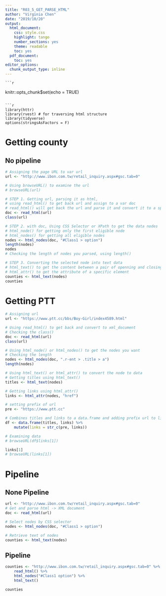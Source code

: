 ```yaml
---
title: "R03_5_GET_PARSE_HTML"
author: "Virginia Chen"
date: "2019/10/20"
output:
  html_document:
    css: style.css
    highlight: tango
    number_sections: yes
    theme: readable
    toc: yes
  pdf_document:
    toc: yes
editor_options:
  chunk_output_type: inline
---
```

    
    ```r
knitr::opts_chunk$set(echo = TRUE)
```

```r
library(httr)
library(rvest) # for traversing html structure
library(tidyverse)
options(stringsAsFactors = F)
```


# Getting county

## No pipeline

```r
# Assigning the page URL to var url
url <- "http://www.ibon.com.tw/retail_inquiry.aspx#gsc.tab=0"

# Using browseURL() to examine the url
# browseURL(url)

# STEP 1. Getting url, parsing it as html, 
# using read_html() to get back url and assign to a var doc
# read_html() will get back the url and parse it and convert it to a specific datatype, named html_document.
doc <- read_html(url)
class(url)

# STEP 2. with doc, Using CSS Selector or XPath to get the data nodes
# html_node() for getting only the first eligible node
# html_nodes() for getting all eligible nodes
nodes <- html_nodes(doc, "#Class1 > option")
length(nodes)
nodes
# Checking the length of nodes you parsed, using length()

# STEP 3. Converting the selected node into text data
# html_text() to get the content between a pair of openning and closing tags
# html_attr() to get the attribute of a specific element
counties <- html_text(nodes)
counties

```



# Getting PTT
```r
# Assigning url
url <- "https://www.ptt.cc/bbs/Boy-Girl/index4589.html"

# Using read_html() to get back and convert to xml_document
# Checking the class()
doc <- read_html(url)
class(url)

# Using html_node() or html_nodes() to get the nodes you want
# Checking the length
nodes <- html_nodes(doc, ".r-ent > .title > a")
length(nodes)

# Using html_text() or html_attr() to convert the node to data
# Getting titles using html_text()
titles <- html_text(nodes)

# Getting links using html_attr()
links <- html_attr(nodes, "href")

# setting prefix of url
pre <- "https://www.ptt.cc"

# Combines titles and links to a data.frame and adding prefix url to links
df <- data.frame(titles, links) %>%
    mutate(links = str_c(pre, links))

# Examining data
# browseURL(df$links[1])

links[1]
# browseURL(links[1])
```


# Pipeline

## None Pipeline
```r
url <- "http://www.ibon.com.tw/retail_inquiry.aspx#gsc.tab=0"
# Get and parse html -> XML document
doc <- read_html(url)

# Select nodes by CSS selector
nodes <- html_nodes(doc, "#Class1 > option")

# Retrieve text of nodes
counties <- html_text(nodes)
```



## Pipeline
```r
counties <- "http://www.ibon.com.tw/retail_inquiry.aspx#gsc.tab=0" %>%
    read_html() %>%
    html_nodes("#Class1 option") %>%
    html_text()

counties
```

